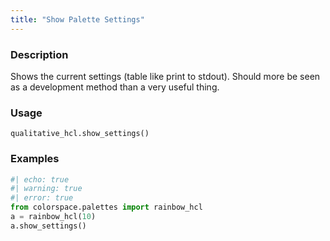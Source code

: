 ```yaml
---
title: "Show Palette Settings"
---
```


### Description

Shows the current settings (table like print to stdout). Should more be
seen as a development method than a very useful thing.

### Usage

<pre><code class='language-python'>qualitative_hcl.show_settings()</code></pre>

### Examples

```python
#| echo: true
#| warning: true
#| error: true
from colorspace.palettes import rainbow_hcl
a = rainbow_hcl(10)
a.show_settings()
```



